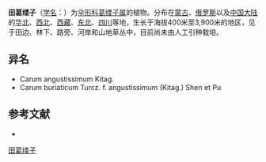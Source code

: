 {{NoteTA|G1=LS}}
{{Speciesbox
| name = 田葛缕子
| status = 
| status_system = 
| image = 
| genus = Carum
| species = buriaticum
| authority = Turcz.
| subdivision_ranks =[[变型|变型]]
| subdivision =
* 田葛缕子 ''C. b.'' f. ''buriaticum''
* [[丝叶葛缕子|丝叶葛缕子]] ''C. b.'' f. ''angustissimum''
}}

'''田葛缕子'''（[[学名|学名]]：{{lang|la|''Carum buriaticum''}}）为[[伞形科|伞形科]][[葛缕子属|葛缕子属]]的植物。分布在[[蒙古|蒙古]]、[[俄罗斯|俄罗斯]]以及[[中国大陆|中国大陆]]的[[华北|华北]]、[[西北|西北]]、[[西藏|西藏]]、[[中国东北地区|东北]]、[[四川|四川]]等地，生长于海拔400米至3,900米的地区，见于田边、林下、路旁、河岸和山地草丛中，目前尚未由人工引种栽培。

== 异名 ==
* Carum angustissimum Kitag.
* Carum buriaticum Turcz. f. angustissimum (Kitag.) Shen et Pu

== 参考文献 ==
<div class="references-small">
* {{cite web| url =http://www.bioinfo.cn/db05/KmzwSpecies.php?action=view&id=22706| title =田葛缕子（原变型）| work =《中国高等植物数据库全库》| publisher =中国科学院微生物研究所| author =昆明植物研究所| accessdate =2009-02-25| archive-date =2018-06-28| archive-url =https://web.archive.org/web/20180628204035/http://www.bioinfo.cn/db05/KmzwSpecies.php?action=view| dead-url =yes}}
</div>
{{Taxonbar|from=Q15231637}}

[[Category:葛缕子属|田葛缕子]]


{{Apiales-stub}}